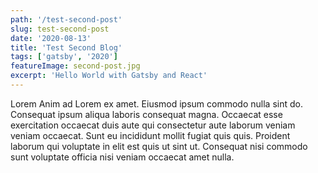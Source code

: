 ```yaml
---
path: '/test-second-post'
slug: test-second-post
date: '2020-08-13'
title: 'Test Second Blog'
tags: ['gatsby', '2020']
featureImage: second-post.jpg
excerpt: 'Hello World with Gatsby and React'
---
```


Lorem Anim ad Lorem ex amet. Eiusmod ipsum commodo nulla sint do. Consequat ipsum aliqua laboris consequat magna. Occaecat esse exercitation occaecat duis aute qui consectetur aute laborum veniam veniam occaecat. Sunt eu incididunt mollit fugiat quis quis. Proident laborum qui voluptate in elit est quis ut sint ut. Consequat nisi commodo sunt voluptate officia nisi veniam occaecat amet nulla.
